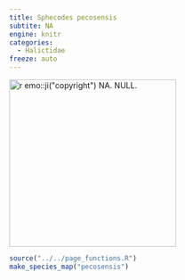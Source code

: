 ```yaml
---
title: Sphecodes pecosensis
subtite: NA
engine: knitr
categories:
  - Halictidae
freeze: auto
---
```

[![`r emo::ji("copyright")` NA. NULL.](/files/no_bee.png){height=300}](NA)

```r
source("../../page_functions.R")
make_species_map("pecosensis")
```
